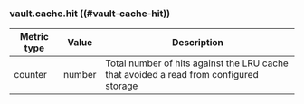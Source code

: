### vault.cache.hit ((#vault-cache-hit))

Metric type | Value   | Description
----------- | ------- | -----------
counter     | number  | Total number of hits against the LRU cache that avoided a read from configured storage